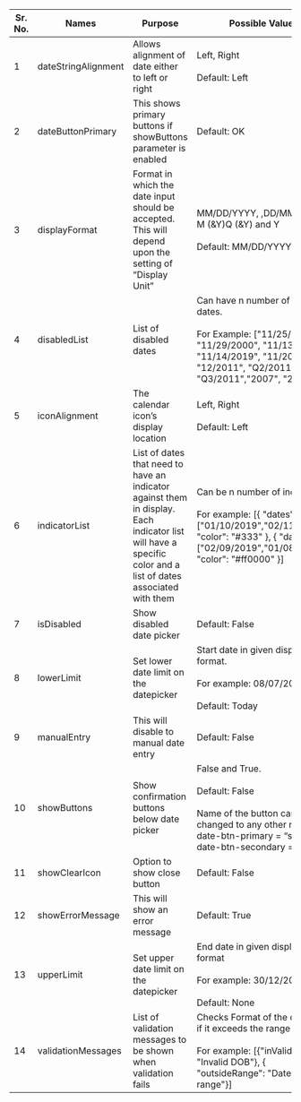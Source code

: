 
 
|Sr. No.|Names|Purpose|Possible Values|Mandatory|
|--- |--- |--- |--- |--- |
|1|dateStringAlignment|Allows alignment of date either to left or right|Left, Right <br/><br/> Default: Left|No|
|2|dateButtonPrimary|This shows primary buttons if showButtons parameter is enabled|Default: OK|No|
|3|displayFormat|Format in which the date input should be accepted. This will depend upon the setting of “Display Unit”|MM/DD/YYYY, ,DD/MM/YYYY, M (&Y)Q (&Y) and Y <br/><br/> Default: MM/DD/YYYY|No|
|4|disabledList|List of disabled dates|Can have n number of disabled dates.<br/><br/>For Example:  ["11/25/2000", "11/29/2000", "11/13/2019", "11/14/2019", "11/2011", "12/2011", "Q2/2011", "Q3/2011","2007", "2008"]|No|
|5|iconAlignment|The calendar icon’s display location|Left, Right <br/><br/>Default: Left|No|
|6|indicatorList|List of dates that need to have an indicator against them in display. Each indicator list will have a specific color and a list of dates associated with them|Can be n number of indicator.<br/><br/>For example: [{ "dates": ["01/10/2019","02/11/2019"], "color": "#333" }, { "dates": ["02/09/2019","01/08/2019"], "color": "#ff0000" }]|No|
|7|isDisabled|Show disabled date picker|Default: False|No|
|8|lowerLimit|Set lower date limit on the datepicker|Start date in given display format. <br/><br/>For example: 08/07/2017<br/><br/> Default: Today|No|
|9|manualEntry|This will disable to manual date entry|Default: False|No|
|10|showButtons|Show confirmation buttons below date picker|False and True.<br/><br/> Default: False <br/><br/> Name of the button can be changed to any other name <br/>date-btn-primary = “select”<br/>date-btn-secondary =”clear”|No|
|11|showClearIcon|Option to show close button|Default: False|No|
|12|showErrorMessage|This will show an error message|Default: True|No|
|13|upperLimit|Set upper date limit on the datepicker|End date in given display format <br/><br/>For example: 30/12/2018<br/><br/> Default: None|No|
|14|validationMessages|List of validation messages to be shown when validation fails|Checks Format of the date and if it exceeds the range<br/><br/>For example: [{"inValidFormat": "Invalid DOB"}, { "outsideRange": "Date is out of range"}] |No|
